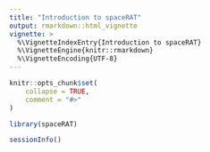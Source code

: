 ```yaml
---
title: "Introduction to spaceRAT"
output: rmarkdown::html_vignette
vignette: >
  %\VignetteIndexEntry{Introduction to spaceRAT}
  %\VignetteEngine{knitr::rmarkdown}
  %\VignetteEncoding{UTF-8}
---
```


```r
knitr::opts_chunk$set(
    collapse = TRUE,
    comment = "#>"
)
```

```r
library(spaceRAT)
```


```r
sessionInfo()
```
